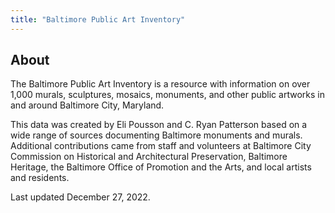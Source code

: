 ```yaml
---
title: "Baltimore Public Art Inventory"
---
```


## About

The Baltimore Public Art Inventory is a resource with information on over 1,000 murals, sculptures, mosaics, monuments, and other public artworks in and around Baltimore City, Maryland.

This data was created by Eli Pousson and C. Ryan Patterson based on a wide range of sources documenting Baltimore monuments and murals. Additional contributions came from staff and volunteers at Baltimore City Commission on Historical and Architectural Preservation, Baltimore Heritage, the Baltimore Office of Promotion and the Arts, and local artists and residents.

Last updated December 27, 2022.
